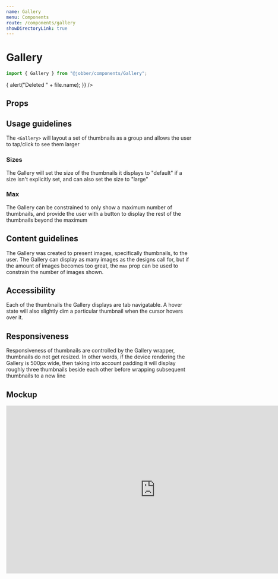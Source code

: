 ```yaml
---
name: Gallery
menu: Components
route: /components/gallery
showDirectoryLink: true
---
```



# Gallery

```ts
import { Gallery } from "@jobber/components/Gallery";
```

<Playground>
  <Gallery
    files={[
      {
        key: "abc",
        name: "myballisbigandroundIamrollingitontheground.png",
        type: "image/png",
        size: 213402324,
        progress: 1,
        src: "https://source.unsplash.com/250x250",
      },
      {
        key: "def",
        name: "iamanimage.png",
        type: "image/png",
        size: 124525234,
        progress: 1,
        src: "https://source.unsplash.com/250x250",
      },
      {
        key: "efg",
        name: "upanddown.png",
        type: "image/png",
        size: 233411234,
        progress: 1,
        src: "https://source.unsplash.com/250x250",
      },
      {
        key: "jkl",
        name: "kramer.png",
        type: "image/png",
        size: 233411234,
        progress: 1,
        src: "https://source.unsplash.com/250x250",
      },
      {
        key: "mno",
        name: "boston.png",
        type: "image/png",
        size: 233411234,
        progress: 1,
        src: "https://source.unsplash.com/250x250",
      },
      {
        key: "pqr",
        name: "pizzaisgood.png",
        type: "image/png",
        size: 233411234,
        progress: 1,
        src: "https://source.unsplash.com/250x250",
      },
      {
        key: "pQ=",
        name: "avatar.png",
        type: "image/png",
        size: 233411234,
        progress: 1,
        src: "https://source.unsplash.com/250x250",
      },
      {
        key: "fGr",
        name: "whatevenisthat.png",
        type: "image/png",
        size: 233411234,
        progress: 1,
        src: "https://source.unsplash.com/250x250",
      },
      {
        key: "AM=",
        name: "stairs.png",
        type: "image/png",
        size: 233411234,
        progress: 1,
        src: "https://source.unsplash.com/250x250",
      },
    ]}
    onDelete={file => {
      alert("Deleted " + file.name);
    }}
  />
</Playground>

## Props

<Props of={Gallery} />

## Usage guidelines

The `<Gallery>` will layout a set of thumbnails as a group and allows the user
to tap/click to see them larger

### Sizes

The Gallery will set the size of the thumbnails it displays to "default" if a
size isn't explicitly set, and can also set the size to "large"

<Playground>
  <Gallery
    size="large"
    files={[
      {
        key: "abc",
        name: "myballisbigandroundIamrollingitontheground.png",
        type: "image/png",
        size: 213402324,
        progress: 1,
        src: "https://source.unsplash.com/250x250",
      },
      {
        key: "def",
        name: "iamanimage.png",
        type: "image/png",
        size: 124525234,
        progress: 1,
        src: "https://source.unsplash.com/250x250",
      },
      {
        key: "efg",
        name: "sample.pdf",
        type: "application/png",
        size: 233411234,
        progress: 1,
        src: "http://www.africau.edu/images/default/sample.pdf",
      },
      {
        key: "jkl",
        name: "kramer.png",
        type: "image/png",
        size: 233411234,
        progress: 1,
        src: "https://source.unsplash.com/250x250",
      },
      {
        key: "mno",
        name: "boston.png",
        type: "image/png",
        size: 233411234,
        progress: 1,
        src: "https://source.unsplash.com/250x250",
      },
    ]}
  />
</Playground>

### Max

The Gallery can be constrained to only show a maximum number of thumbnails, and
provide the user with a button to display the rest of the thumbnails beyond the
maximum

<Playground>
  <Gallery
    max={2}
    files={[
      {
        key: "abc",
        name: "myballisbigandroundIamrollingitontheground.png",
        type: "image/png",
        size: 213402324,
        progress: 1,
        src: "https://source.unsplash.com/250x250",
      },
      {
        key: "def",
        name: "iamanimage.png",
        type: "image/png",
        size: 124525234,
        progress: 1,
        src: "https://source.unsplash.com/250x250",
      },
      {
        key: "efg",
        name: "upanddown.png",
        type: "image/png",
        size: 233411234,
        progress: 1,
        src: "https://source.unsplash.com/250x250",
      },
      {
        key: "jkl",
        name: "kramer.png",
        type: "image/png",
        size: 233411234,
        progress: 1,
        src: "https://source.unsplash.com/250x250",
      },
      {
        key: "mno",
        name: "boston.png",
        type: "image/png",
        size: 233411234,
        progress: 1,
        src: "https://source.unsplash.com/250x250",
      },
    ]}
  />
</Playground>

## Content guidelines

The Gallery was created to present images, specifically thumbnails, to the user.
The Gallery can display as many images as the designs call for, but if the
amount of images becomes too great, the `max` prop can be used to constrain the
number of images shown.

## Accessibility

Each of the thumbnails the Gallery displays are tab navigatable. A hover state
will also slightly dim a particular thumbnail when the cursor hovers over it.

## Responsiveness

Responsiveness of thumbnails are controlled by the Gallery wrapper, thumbnails
do not get resized. In other words, if the device rendering the Gallery is 500px
wide, then taking into account padding it will display roughly three thumbnails
beside each other before wrapping subsequent thumbnails to a new line

## Mockup

<iframe
  style="border: 1px solid rgba(0, 0, 0, 0.1);"
  width="800"
  height="450"
  src="https://www.figma.com/file/b7LY6hVMwFOj5maidxPTMB/Design-System-Contribution-%5B-Thumbnail-%2B-Gallery-%5D?node-id=1420%3A19639"
  allowfullscreen
></iframe>
